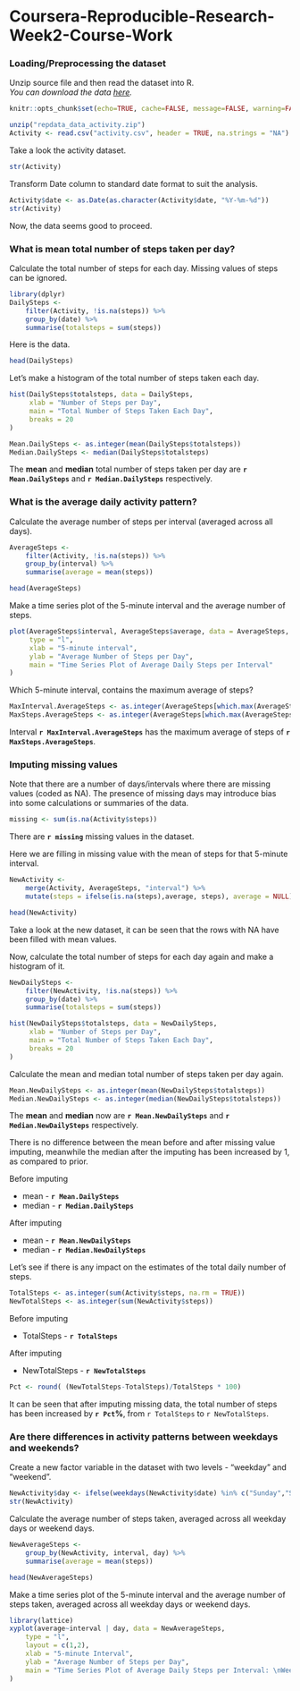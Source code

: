 
Coursera-Reproducible-Research-Week2-Course-Work
=================================================

### Loading/Preprocessing the dataset

Unzip source file and then read the dataset into R.  
*You can download the data [here](https://github.com/shueyan098/RepData_PeerAssessment1/blob/master/activity.zip).* 

```{r setoptions, echo=FALSE}
knitr::opts_chunk$set(echo=TRUE, cache=FALSE, message=FALSE, warning=FALSE)
```

```{r loaddataset}
unzip("repdata_data_activity.zip")
Activity <- read.csv("activity.csv", header = TRUE, na.strings = "NA")
```

Take a look the activity dataset.
```{r strdataset}
str(Activity)
```

Transform Date column to standard date format to suit the analysis.
```{r convertdateformat}
Activity$date <- as.Date(as.character(Activity$date, "%Y-%m-%d"))
str(Activity)
```

Now, the data seems good to proceed.


### What is mean total number of steps taken per day?

Calculate the total number of steps for each day. Missing values of steps can be ignored. 
```{r caldailysteps}
library(dplyr)
DailySteps <- 
    filter(Activity, !is.na(steps)) %>%
    group_by(date) %>% 
    summarise(totalsteps = sum(steps))
```

Here is the data. 
```{r dailysteps}
head(DailySteps)
```

Let's make a histogram of the total number of steps taken each day.
```{r histdailysteps}
hist(DailySteps$totalsteps, data = DailySteps, 
     xlab = "Number of Steps per Day", 
     main = "Total Number of Steps Taken Each Day",
     breaks = 20
)
```

```{r mean_median_dailysteps}
Mean.DailySteps <- as.integer(mean(DailySteps$totalsteps))
Median.DailySteps <- median(DailySteps$totalsteps)
```

The **mean** and **median** total number of steps taken per day are **`r Mean.DailySteps`** and 
**`r Median.DailySteps`** respectively.


### What is the average daily activity pattern?

Calculate the average number of steps per interval (averaged across all days).
```{r averagesteps}
AverageSteps <- 
    filter(Activity, !is.na(steps)) %>%
    group_by(interval) %>%
    summarise(average = mean(steps))

head(AverageSteps) 
```

Make a time series plot of the 5-minute interval and the average number of steps.
```{r plotaveragesteps}
plot(AverageSteps$interval, AverageSteps$average, data = AverageSteps,
     type = "l",
     xlab = "5-minute interval",
     ylab = "Average Number of Steps per Day",
     main = "Time Series Plot of Average Daily Steps per Interval"
)
```

Which 5-minute interval, contains the maximum average of steps?
```{r maxaveragesteps}
MaxInterval.AverageSteps <- as.integer(AverageSteps[which.max(AverageSteps$average),"interval"])
MaxSteps.AverageSteps <- as.integer(AverageSteps[which.max(AverageSteps$average),"average"])
```

Interval **`r MaxInterval.AverageSteps`** has the maximum average of steps of **`r MaxSteps.AverageSteps`**.

### Imputing missing values

Note that there are a number of days/intervals where there are missing values (coded as NA). The presence of missing days may introduce bias into some calculations or summaries of the data.

```{r totalmissing}
missing <- sum(is.na(Activity$steps))
```

There are **`r missing`** missing values in the dataset.

Here we are filling in missing value with the mean of steps for that 5-minute interval.
```{r imputemissing}
NewActivity <- 
    merge(Activity, AverageSteps, "interval") %>% 
    mutate(steps = ifelse(is.na(steps),average, steps), average = NULL)

head(NewActivity)
```

Take a look at the new dataset, it can be seen that the rows with NA have been filled with mean values.

Now, calculate the total number of steps for each day again and make a histogram of it.
```{r newdailysteps}
NewDailySteps <- 
    filter(NewActivity, !is.na(steps)) %>%
    group_by(date) %>% 
    summarise(totalsteps = sum(steps))

hist(NewDailySteps$totalsteps, data = NewDailySteps, 
     xlab = "Number of Steps per Day", 
     main = "Total Number of Steps Taken Each Day",
     breaks = 20
)
```

Calculate the mean and median total number of steps taken per day again.
```{r mean_median_newdailysteps}
Mean.NewDailySteps <- as.integer(mean(NewDailySteps$totalsteps))
Median.NewDailySteps <- as.integer(median(NewDailySteps$totalsteps))
```

The **mean** and **median** now are **`r Mean.NewDailySteps`** and **`r Median.NewDailySteps`** respectively.

There is no difference between the mean before and after missing value imputing, meanwhile the median after the imputing has been increased by 1, as compared to prior. 

Before imputing  

* mean - **`r Mean.DailySteps`**  
* median - **`r Median.DailySteps`**  

After imputing  

* mean - **`r Mean.NewDailySteps`**  
* median - **`r Median.NewDailySteps`**

Let's see if there is any impact on the estimates of the total daily number of steps.
```{r compare_totalsteps}
TotalSteps <- as.integer(sum(Activity$steps, na.rm = TRUE))
NewTotalSteps <- as.integer(sum(NewActivity$steps))
```

Before imputing  

* TotalSteps - **`r TotalSteps`**  

After imputing  

* NewTotalSteps - **`r NewTotalSteps`**  

```{r compare_pct_totalsteps, echo=FALSE}
Pct <- round( (NewTotalSteps-TotalSteps)/TotalSteps * 100)
```

It can be seen that after imputing missing data, the total number of steps has been increased by **`r Pct`%**, from `r TotalSteps` to `r NewTotalSteps`.

### Are there differences in activity patterns between weekdays and weekends?

Create a new factor variable in the dataset with two levels - "weekday" and "weekend".
```{r newcolumn_daytype}
NewActivity$day <- ifelse(weekdays(NewActivity$date) %in% c("Sunday","Saturday"), "Weekend", "Weekday")
str(NewActivity)
```

Calculate the average number of steps taken, averaged across all weekday days or weekend days.
```{r newaveragesteps_weekday}
NewAverageSteps <- 
    group_by(NewActivity, interval, day) %>%
    summarise(average = mean(steps))

head(NewAverageSteps)
```

Make a time series plot of the 5-minute interval and the average number of steps taken, averaged across all weekday days or weekend days.
```{r plotweekdays}
library(lattice)
xyplot(average~interval | day, data = NewAverageSteps,
    type = "l",
    layout = c(1,2),
    xlab = "5-minute Interval",
    ylab = "Average Number of Steps per Day",
    main = "Time Series Plot of Average Daily Steps per Interval: \nWeekday vs Weekend"
)
```



